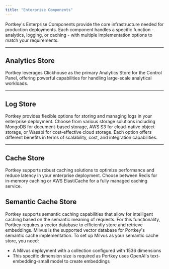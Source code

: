 ```yaml
---
title: "Enterprise Components"
---
```


Portkey's Enterprise Components provide the core infrastructure needed for production deployments. Each component handles a specific function - analytics, logging, or caching - with multiple implementation options to match your requirements.

---

## Analytics Store

Portkey leverages Clickhouse as the primary Analytics Store for the Control Panel, offering powerful capabilities for handling large-scale analytical workloads.

<CardGroup cols={3}>
  <Card title="Clickhouse" icon="columns-3" href="https://github.com/Portkey-AI/helm-chart/tree/main/helm/enterprise#analytics-store"></Card>
</CardGroup>

---

## Log Store

Portkey provides flexible options for storing and managing logs in your enterprise deployment. Choose from various storage solutions including MongoDB for document-based storage, AWS S3 for cloud-native object storage, or Wasabi for cost-effective cloud storage. Each option offers different benefits in terms of scalability, cost, and integration capabilities.

<CardGroup cols={3}>
  <Card title="MongoDB" icon="leaf" href="/integrations/libraries/mongodb" />
  <Card title="AWS S3" icon="cubes" href="https://github.com/Portkey-AI/helm-chart/tree/main/helm/enterprise#log-storage" />
  <Card title="Wasabi" href="https://github.com/Portkey-AI/helm-chart/tree/main/helm/enterprise#log-storage" icon="trees" />
</CardGroup>

---

## Cache Store

Portkey supports robust caching solutions to optimize performance and reduce latency in your enterprise deployment. Choose between Redis for in-memory caching or AWS ElastiCache for a fully managed caching service.

<CardGroup cols={3}>
  <Card title="Redis" icon="r" href="https://github.com/Portkey-AI/helm-chart/tree/main/helm/enterprise#cache-store" />
  <Card title="AWS Elastic Cache" icon="aws" href="https://github.com/Portkey-AI/helm-chart/tree/main/helm/enterprise#cache-store" />
</CardGroup>




## Semantic Cache Store

Portkey supports semantic caching capabilities that allow for intelligent caching based on the semantic meaning of requests. For this functionality, Portkey requires a vector database to efficiently store and retrieve embeddings. Milvus is the supported vector database for Portkey's semantic cache implementation. To set up Milvus as your semantic cache store, you need:
- A Milvus deployment with a collection configured with 1536 dimensions
- This specific dimension size is required as Portkey uses OpenAI's text-embedding-small model to create embeddings
